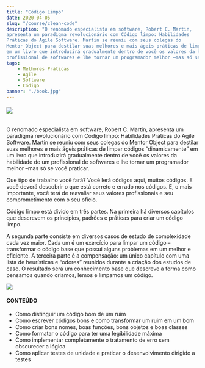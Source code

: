 ```yaml
---
title: "Código Limpo"
date: 2020-04-05
slug: "/course/clean-code"
description: "O renomado especialista em software, Robert C. Martin, 
apresenta um paradigma revolucionário com Código limpo: Habilidades 
Práticas do Agile Software. Martin se reuniu com seus colegas do 
Mentor Object para destilar suas melhores e mais ágeis práticas de limpar códigos “dinamicamente”
em um livro que introduzirá gradualmente dentro de você os valores da habilidade de um 
profissional de softwares e lhe tornar um programador melhor –mas só se você praticar."
tags:
    - Melhores Práticas
    - Agile
    - Software
    - Código
banner: "./book.jpg"
---
```


###### ![](https://img.shields.io/static/v1?label=build&message=passing&color=<COLOR>)

O renomado especialista em software, Robert C. Martin, apresenta um paradigma 
revolucionário com Código limpo: Habilidades Práticas do Agile Software. 
Martin se reuniu com seus colegas do Mentor Object para destilar suas melhores 
e mais ágeis práticas de limpar códigos “dinamicamente” em um livro que introduzirá 
gradualmente dentro de você os valores da habilidade de um profissional de softwares 
e lhe tornar um programador melhor –mas só se você praticar.

Que tipo de trabalho você fará? Você lerá códigos aqui, muitos códigos. 
E você deverá descobrir o que está correto e errado nos códigos. 
E, o mais importante, você terá de reavaliar seus valores profissionais 
e seu comprometimento com o seu ofício.

Código limpo está divido em três partes. Na primeira há diversos capítulos que descrevem 
os princípios, padrões e práticas para criar um código limpo.

A segunda parte consiste em diversos casos de estudo de complexidade cada vez maior.
Cada um é um exercício para limpar um código – transformar o código base que 
possui alguns problemas em um melhor e eficiente. 
A terceira parte é a compensação: um único capítulo com uma lista de heurísticas e “odores” 
reunidos durante a criação dos estudos de caso. O resultado será um conhecimento base 
que descreve a forma como pensamos quando criamos, lemos e limpamos um código.

![](./book.jpg)

#### CONTEÚDO

- Como distinguir um código bom de um ruim
- Como escrever códigos bons e como transformar um ruim em um bom
- Como criar bons nomes, boas funções, bons objetos e boas classes
- Como formatar o código para ter uma legibilidade máxima
- Como implementar completamente o tratamento de erro sem obscurecer a lógica
- Como aplicar testes de unidade e praticar o desenvolvimento dirigido a testes
